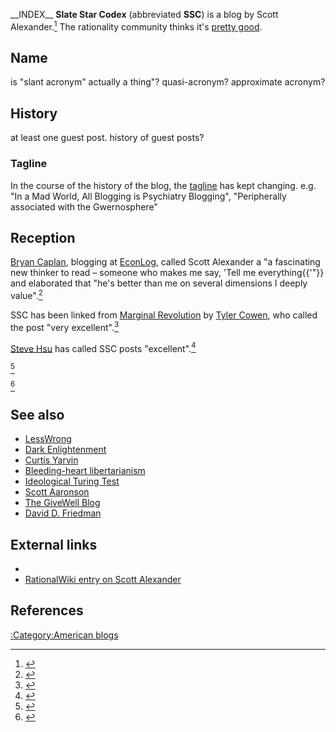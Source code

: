 __INDEX__
'''Slate Star Codex''' (abbreviated '''SSC''') is a blog by Scott Alexander.<ref>{{cite web |url=http://slatestarcodex.com/about/ |title=About |date=January 26, 2016 |publisher=Slate Star Codex |accessdate=February 11, 2017}}</ref> The rationality community thinks it's [[wiktionary:overrated|pretty good]].

==Name==

is "slant acronym" actually a thing"? quasi-acronym? approximate acronym?

==History==

at least one guest post. history of guest posts?

===Tagline===

In the course of the history of the blog, the [[tagline]] has kept changing. e.g. "In a Mad World, All Blogging is Psychiatry Blogging", "Peripherally associated with the Gwernosphere"

==Reception==

[[Bryan Caplan]], blogging at [[EconLog]], called Scott Alexander a "a fascinating new thinker to read – someone who makes me say, 'Tell me everything{{'"}} and elaborated that "he's better than me on several dimensions I deeply value".<ref>{{cite web |url=http://econlog.econlib.org/archives/2014/10/read_scott_alex.html |title=Read Scott Alexander |website= EconLog |publisher= Library of Economics and Liberty |publisher=[[EconLog]] |accessdate=February 11, 2017 |first=Bryan |last=Caplan |date=October 28, 2014}}</ref>

SSC has been linked from [[Marginal Revolution (blog)|Marginal Revolution]] by [[Tyler Cowen]], who called the post "very excellent".<ref>{{cite web |url=http://marginalrevolution.com/marginalrevolution/category/medicine |title=Medicine Archives - Marginal REVOLUTION |publisher=Marginal REVOLUTION |accessdate=February 11, 2017}}</ref>

[[Steve Hsu]] has called SSC posts "excellent".<ref>{{cite web |url=https://infoproc.blogspot.com/2015/02/slate-star-codex-on-ability-effort-and.html |title=Slate Star Codex on ability, effort, and achievement |accessdate=February 11, 2017}}</ref>

<ref>{{cite web |url=http://www.slate.com/articles/technology/bitwise/2015/06/curtis_yarvin_booted_from_strange_loop_it_s_a_big_big_problem.html |title=When All It Takes to Be Booted From a Tech Conference Is Being a “Distraction,” We Have a Problem |publisher=Slate Magazine |accessdate=February 11, 2017 |quote=If you’re curious, the tireless Scott Alexander of Slate Star Codex has written extensive rebuttals of neoreactionary theory}}</ref>

<ref>{{cite web |url=https://daviddfriedman.blogspot.com/2014/11/a-modern-orwell.html |title=Ideas: A Modern Orwell |accessdate=February 11, 2017}}</ref>

==See also==

* [[LessWrong]]
* [[Dark Enlightenment]]
* [[Curtis Yarvin]]
* [[Bleeding-heart libertarianism]]
* [[Ideological Turing Test]]
* [[Scott Aaronson]]
* [[User:Riceissa/The GiveWell Blog|The GiveWell Blog]]
* [[David D. Friedman]]

==External links==

* {{official website|http://slatestarcodex.com/}}
* [http://rationalwiki.org/wiki/Scott_Alexander RationalWiki entry on Scott Alexander]

==References==

{{Reflist|30em}}

{{LessWrong}}

[[:Category:American blogs]]
